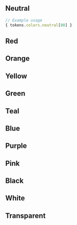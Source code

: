 
## Neutral
```js
// Example usage
{ tokens.colors.neutral[80] }
```
<TokenList namespace="colors" childNamespace="neutral" />

## Red
<TokenList namespace="colors" childNamespace="red" />

## Orange
<TokenList namespace="colors" childNamespace="orange" />

## Yellow
<TokenList namespace="colors" childNamespace="yellow" />

## Green
<TokenList namespace="colors" childNamespace="green" />

## Teal
<TokenList namespace="colors" childNamespace="teal" />

## Blue
<TokenList namespace="colors" childNamespace="blue" />

## Purple
<TokenList namespace="colors" childNamespace="purple" />

## Pink
<TokenList namespace="colors" childNamespace="pink" />

## Black
<TokenList namespace="colors" childNamespace="black" />

## White
<TokenList namespace="colors" childNamespace="white" />

## Transparent
<TokenList namespace="colors" childNamespace="transparent" />
